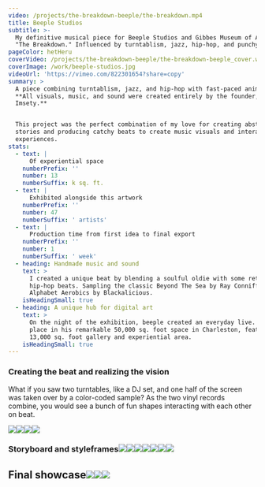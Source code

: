 ```yaml
---
video: /projects/the-breakdown-beeple/the-breakdown.mp4
title: Beeple Studios
subtitle: >-
  My definitive musical piece for Beeple Studios and Gibbes Museum of Art named
  "The Breakdown." Influenced by turntablism, jazz, hip-hop, and punchy motion.
pageColor: hetHeru
coverVideo: /projects/the-breakdown-beeple/the-breakdown-beeple_cover.webm
coverImage: /work/beeple-studios.jpg
videoUrl: 'https://vimeo.com/822301654?share=copy'
summary: >
  A piece combining turntablism, jazz, and hip-hop with fast-paced animations.
  **All visuals, music, and sound were created entirely by the founder,
  Imsety.**


  This project was the perfect combination of my love for creating abstract
  stories and producing catchy beats to create music visuals and interactive
  experiences.
stats:
  - text: |
      Of experiential space
    numberPrefix: ''
    number: 13
    numberSuffix: k sq. ft.
  - text: |
      Exhibited alongside this artwork
    numberPrefix: ''
    number: 47
    numberSuffix: ' artists'
  - text: |
      Production time from first idea to final export
    numberPrefix: ''
    number: 1
    numberSuffix: ' week'
  - heading: Handmade music and sound
    text: >
      I created a unique beat by blending a soulful oldie with some retro
      hip-hop beats. Sampling the classic Beyond The Sea by Ray Conniff and the
      Alphabet Aerobics by Blackalicious.
    isHeadingSmall: true
  - heading: A unique hub for digital art
    text: >
      On the night of the exhibition, beeple created an everyday live. Taking
      place in his remarkable 50,000 sq. foot space in Charleston, featuring a
      13,000 sq. foot gallery and experiential area.
    isHeadingSmall: true
---
```


### Creating the beat and realizing the vision

What if you saw two turntables, like a DJ set, and one half of the screen was taken over by a color-coded sample? As the two vinyl records combine, you would see a bunch of fun shapes interacting with each other on beat.

![](/projects/the-breakdown-beeple/process/turntable-concept-1.png)![](/projects/the-breakdown-beeple/process/the-breakdown-turntable-screenshot-2.png)![](/projects/the-breakdown-beeple/process/the-breakdown-turntable-screenshot-1.png)![](</projects/the-breakdown-beeple/making-the-beat/Screenshot 2024-01-28 at 1.03.02 PM.png>)

### Storyboard and styleframes![](/projects/the-breakdown-beeple/storyboard/2023-03-27_the-turnable-1_storyboard_v2.0.jpg)![](/projects/the-breakdown-beeple/storyboard/2023-03-28_the-turntable-1_scene-1_v0.4.png)![](/projects/the-breakdown-beeple/storyboard/2023-03-28_the-turntable-1_styleframe_3a_v1.0.png)![](/projects/the-breakdown-beeple/storyboard/2023-03-28_the-turntable-1_styleframe_8c_v1.0.png)![](/projects/the-breakdown-beeple/storyboard/2023-03-28_the-turntable-1_styleframe_6a_v1.0.png)![](/projects/the-breakdown-beeple/storyboard/2023-03-28_the-turntable-1_scene-9_v0.1.jpg)![](/projects/the-breakdown-beeple/storyboard/2023-03-28_the-turntable-1_styleframe_10.v1.0.png)

## Final showcase![](/projects/the-breakdown-beeple/final-showcase/2023-03-28_the-turntable-1_v1.0_00-00-12-867_still-0001.png)![](/projects/the-breakdown-beeple/final-showcase/2023-03-28_the-turntable-1_v1.0_00-00-18-900_still-0005.png)![](/projects/the-breakdown-beeple/final-showcase/2023-03-28_the-turntable-1_v1.0_00-00-24-933_still-0006.png)
